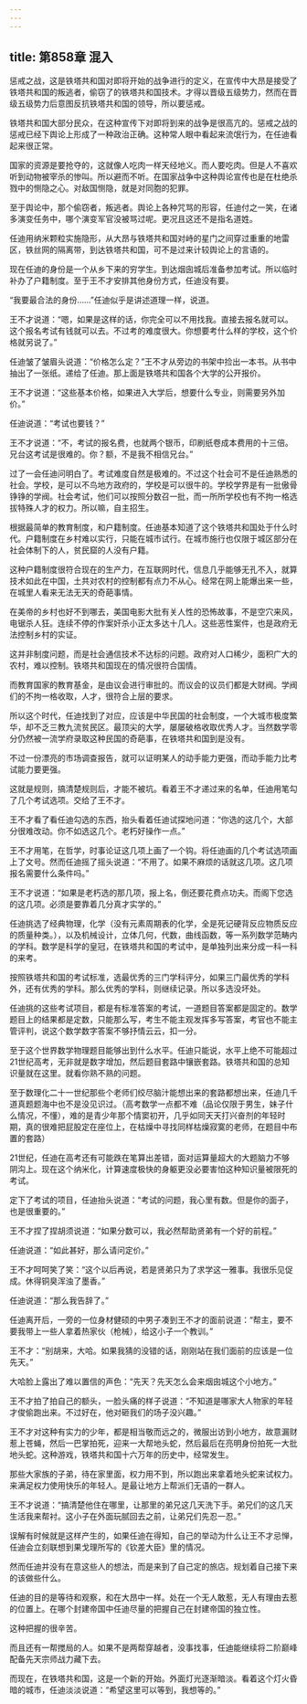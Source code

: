 ```yaml
---
---
---
```

title: 第858章 混入
---



惩戒之战，这是铁塔共和国对即将开始的战争进行的定义，在宣传中大昂是接受了铁塔共和国的叛逃者，偷窃了的铁塔共和国技术。才得以晋级五级势力，然而在晋级五级势力后意图反抗铁塔共和国的领导，所以要惩戒。

铁塔共和国大部分民众，在这种宣传下对即将到来的战争是很高亢的。惩戒之战的惩戒已经下舆论上形成了一种政治正确。这种常人眼中看起来流氓行为，在任迪看起来很正常。

国家的资源是要抢夺的，这就像人吃肉一样天经地义。而人要吃肉。但是人不喜欢听到动物被宰杀的惨叫。所以避而不听。在国家战争中这种舆论宣传也是在杜绝杀戮中的恻隐之心。对敌国恻隐，就是对同胞的犯罪。

至于舆论中，那个偷窃者，叛逃者。舆论上各种咒骂的形容，任迪付之一笑，在诸多演变任务中，哪个演变军官没被骂过呢。更况且这还不是指名道姓。

任迪用纳米颗粒实施隐形，从大昂与铁塔共和国对峙的星门之间穿过重重的地雷区，铁丝网的隔离带，到达铁塔共和国，可不是过来计较舆论上的言语的。

现在任迪的身份是一个从乡下来的穷学生。到达烟囱城后准备参加考试。所以临时补办了户籍制度。至于王不才安排其他身份方式，任迪没有要。

“我要最合法的身份……”任迪似乎是讲述道理一样，说道。

王不才说道：“嗯，如果是这样的话，你完全可以不用找我。直接去报名就可以。这个报名考试有钱就可以去。不过考的难度很大。你想要考什么样的学校，这个价格就另说了。”

任迪皱了皱眉头说道：“价格怎么定？”王不才从旁边的书架中捡出一本书。从书中抽出了一张纸。递给了任迪。那上面是铁塔共和国各个大学的公开报价。

王不才说道：“这些基本价格，如果进入大学后，想要什么专业，则需要另外加价。”

任迪说道：“考试也要钱？”

王不才说道：“不，考试的报名费，也就两个银币，印刷纸卷成本费用的十三倍。兄台这考试是很难的。你？额，不是我不相信兄台。”

过了一会任迪问明白了。考试难度自然是极难的。不过这个社会可不是任迪熟悉的社会。学校，是可以不鸟地方政府的，学校是可以很牛的。学校学界是有一批傲骨铮铮的学阀。社会考试，他们可以按照分数召一批，而一所所学校也有不拘一格选拔特殊人才的权力。所以嘛，自主招生。

根据最简单的教育制度，和户籍制度。任迪基本知道了这个铁塔共和国处于什么时代。户籍制度在乡村难以实行，只能在城市试行。在城市施行也仅限于城区部分在社会体制下的人，贫民窟的人没有户籍。

这种户籍制度很符合现在的生产力，在互联网时代，信息几乎能够无孔不入，就算技术如此在中国，土共对农村的控制都有点力不从心。经常在网上能爆出来一些，在城里人看来无法无天的奇葩事情。

在美帝的乡村也好不到哪去，美国电影大批有关人性的恐怖故事，不是空穴来风，电锯杀人狂。连续不停的作案奸杀小正太多达十几人。这些恶性案件，也是政府无法控制乡村的实证。

这并非制度问题，而是社会通信技术不达标的问题。政府对人口稀少，面积广大的农村，难以控制。铁塔共和国现在的情况很符合国情。

而教育国家的教育基金，是由议会进行审批的。而议会的议员们都是大财阀。学阀们的不拘一格收取，人才，很符合上层的要求。

所以这个时代，任迪找到了对应，应该是中华民国的社会制度，一个大城市极度繁华，却不乏三教九流贫民区。最顶尖的大学，屡屡破格收取优秀人才。当然数学零分仍然被一流学府录取这种民国的奇葩事，在铁塔共和国到是没有。

不过一份漂亮的市场调查报告，就可以证明某人的动手能力更强，而动手能力比考试能力要更强。

这就是规则，搞清楚规则后，才能不被坑。看着王不才递过来的名单，任迪用笔勾了几个考试选项。交给了王不才。

王不才看了看任迪勾选的东西，抬头看着任迪试探地问道：“你选的这几个，大部分很难改动。你不如选这几个。老朽好操作一点。”

王不才用笔，在哲学，时事论证这几项上画了一个钩。将任迪画的几个考试选项画上了文号。然而任迪摇了摇头说道：“不用了。如果不麻烦的话就这几项。这几项报名需要什么条件吗。”

王不才说道：“如果是老朽选的那几项，报上名，倒还要花费点功夫。而阁下您选的这几项。必须是要靠着几分真才实学的。”

任迪挑选了经典物理，化学（没有元素周期表的化学，全是死记硬背反应物质反应的质量种类。），以及机械设计，立体几何，代数，曲线函数，等一系列数学范畴内的学科。数学是科学的皇冠，在铁塔共和国的考试中，是单独列出来分成一科一科的来考。

按照铁塔共和国的考试标准，选最优秀的三门学科评分，如果三门最优秀的学科外，还有优秀的学科。那么优秀的学科，则继续记录。所以多选没坏处。

任迪挑的这些考试项目，都是有标准答案的考试，一道题目答案都是固定的。数学题目上的结果都是定数，只能那么写，考生不能主观发挥多写答案，考官也不能主管评判，说这个数学数字答案不够抒情云云，扣一分。

至于这个世界数学物理题目能够出到什么水平。任迪只能说，水平上绝不可能超过21世纪高考，无非就是数字增加，然后题目套路中镶嵌套路。铁塔共和国的总知识量就在这里。就看你熟不熟的问题。

至于数理化二十一世纪那些个老师们绞尽脑汁能想出来的套路都想出来，任迪几千道真题题海中也不是没见识过。（高考数学一点都不难（品论仅限于男生，妹子什么情况，不懂），难的是青少年那个情窦初开，几乎如同天天打兴奋剂的年轻时期，真的很难把屁股定在座位上，在枯燥中寻找同样枯燥寂寞的老师，在题目中布置的套路）

21世纪，任迪在高考还有可能跌在笔算出差错，面对运算量超大的大题脑力不够阴沟上。现在这个纳米化，计算速度极快的身躯更没必要害怕这种知识量被限死的考试。

定下了考试的项目，任迪抬头说道：“考试的问题，我心里有数。但是你的面子，也是很重要的。”

王不才捏了捏胡须说道：“如果分数可以，我必然帮助贤弟有一个好的前程。”

任迪说道：“如此甚好，那么请问定价。”

王不才呵呵笑了笑：“这个以后再说，若是贤弟只为了求学这一雅事。我很乐见促成。休得铜臭浑浊了墨香。”

任迪说道：“那么我告辞了。”

任迪离开后，一旁的一位身材健硕的中男子凑到王不才的面前说道：“帮主，要不要我带上一些人拿着热家伙（枪械），给这小子一个教训。”

王不才：“别胡来，大哈。如果我猜的没错的话，刚刚站在我们面前的应该是一位先天。”

大哈脸上露出了难以置信的声色：“先天？先天怎么会来烟囱城这个小地方。”

王不才拍了拍自己的额头，一脸头痛的样子说道：“不知道是哪家大人物家的年轻才俊偷跑出来。不过好在，他对砸我们的场子没兴趣。”

王不才对这种有实力的少年，都是相当敬而远之的，微服出访到小地方，故意漏财惹上苍蝇，然后一巴掌拍死，迎来一大帮地头蛇，然后最后在亮明身份拍死一大批地头蛇。这种游戏，铁塔共和国十六万年的历史中，经常发生。

那些大家族的子弟，待在家里面，权力用不到，所以跑出来拿着地头蛇来试权力。来满足权力使用快乐的年轻人。是最让地方上帮派们无语的一群人。

王不才说道：“搞清楚他住在哪里，让那里的弟兄这几天洗下手。弟兄们的这几天生活我来帮衬。这小子在外面玩腻回去之前，让弟兄们先忍一忍。”

误解有时候就是这样产生的，如果任迪在得知，自己的举动为什么让王不才忌惮，任迪会立刻联想到果戈理所写的《钦差大臣》里的情况。

然而任迪并没有在意这些人的想法，而是来到了自己定的旅店。规划着自己接下来的该做些什么。

任迪的目的是等待和观察，和在大昂中一样。处在一个无人敢惹，无人有理由去惹的位置上。在哪个封建帝国中任迪尽量的把握自己在封建帝国的独立性。

这种把握的很辛苦。

而且还有一帮搅局的人。如果不是两帮穿越者，没事找事，任迪能继续将二阶巅峰配备先天宗师战力藏下去。

而现在，在铁塔共和国，这是一个新的开始。外面灯光逐渐暗淡。看着这个灯火昏暗的城市，任迪淡淡说道：“希望这里可以等到，我想等的。”